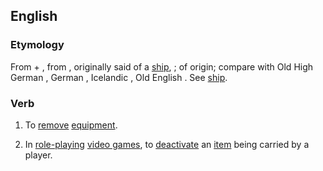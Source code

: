 ==English==
===Etymology===
From {{term|un-}} + {{term|equip}}, from {{etyl|fr}} {{term|équiper||to [[supply]], [[fit out]]|lang=fr}}, originally said of a [[ship]], {{etyl|fro}} {{term|esquiper||to [[embark]]|lang=fro}}; of {{etyl|gem}} origin; compare with Old High German {{term|scif|lang=goh}}, German {{term|Schiff|lang=de}}, Icelandic {{term|skip|lang=is}}, Old English {{term|scip|lang=ang}}. See [[ship]].

===Verb===
{{en-verb|unequip|p|ing}}

# To [[remove]] [[equipment]].
# {{video games}} In [[role-playing video game|role-playing]] [[video game]]s, to [[deactivate]] an [[item]] being carried by a player.